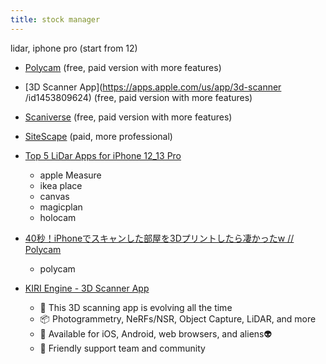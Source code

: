 ```yaml
---
title: stock manager
---
```



lidar, iphone pro (start from 12)

- [Polycam](https://polycam.ai/) (free, paid version with more features)
- [3D Scanner App](https://apps.apple.com/us/app/3d-scanner
/id1453809624) (free, paid version with more features)
- [Scaniverse](https://scaniverse.com/) (free, paid version with more features)
- [SiteScape](https://www.sitescape.com/) (paid, more professional)


- [Top 5 LiDar Apps for iPhone 12_13 Pro](https://www.youtube.com/watch?v=0RFxzO_gAi0)
    - apple Measure
    - ikea place
    - canvas
    - magicplan
    - holocam

- [40秒！iPhoneでスキャンした部屋を3Dプリントしたら凄かったw // Polycam](https://www.youtube.com/watch?v=b5fQDV5FKW4)
  - polycam

- [KIRI Engine - 3D Scanner App](https://www.youtube.com/@KIRI_Engine_App)
    - 🪺 This 3D scanning app is evolving all the time
    - 📦 Photogrammetry, NeRFs/NSR, Object Capture, LiDAR, and more
    - 🤖 Available for iOS, Android, web browsers, and aliens👽
    - 🥷 Friendly support team and community

